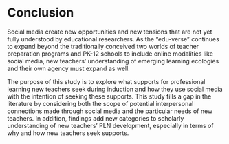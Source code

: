 # Conclusion

Social media create new opportunities and new tensions that are not yet fully understood by educational researchers. As the “edu-verse” continues to expand beyond the traditionally conceived two worlds of teacher preparation programs and PK-12 schools to include online modalities like social media, new teachers’ understanding of emerging learning ecologies and their own agency must expand as well.

The purpose of this study is to explore what supports for professional learning new teachers seek during induction and how they use social media with the intention of seeking these supports. This study fills a gap in the literature by considering both the scope of potential interpersonal connections made through social media and the particular needs of new teachers. In addition, findings add new categories to scholarly understanding of new teachers’ PLN development, especially in terms of why and how new teachers seek supports.
